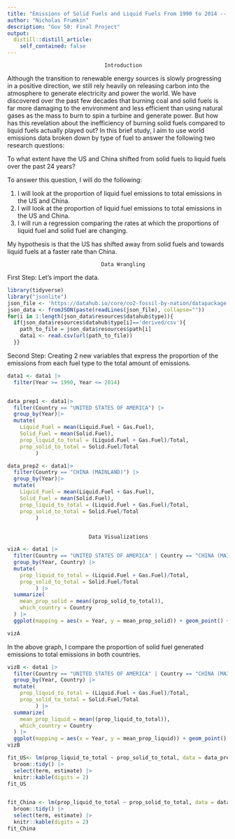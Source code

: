 ```yaml
---
title: "Emissions of Solid Fuels and Liquid Fuels From 1990 to 2014 -- US and China vs. World"
author: "Nicholas Frumkin"
description: "Gov 50: Final Project"
output:
  distill::distill_article:
    self_contained: false
---
```



                                   Introduction

                                
Although the transition to renewable energy sources is slowly progressing in a positive direction, we still rely heavily on releasing carbon into the atmosphere to generate electricity and power the world. We have discovered over the past few decades that burning coal and solid fuels is far more damaging to the environment and less efficient than using natural gases as the mass to burn to spin a turbine and generate power. But how has this revelation about the inefficiency of burning solid fuels compared to liquid fuels actually played out? In this brief study, I aim to use world emissions data broken down by type of fuel to answer the following two research questions:

To what extent have the US and China shifted from solid fuels to liquid fuels over the past 24 years? 

To answer this question, I will do the following:

(1) I will look at the proportion of liquid fuel emissions to total emissions in the US and China.
(2) I will look at the proportion of liquid fuel emissions to total emissions in the US and China.
(3) I will run a regression comparing the rates at which the proportions of liquid fuel and solid fuel are changing.  

My hypothesis is that the US has shifted away from solid fuels and towards liquid fuels at a faster rate than China. 


                        
                        

                                  Data Wrangling

First Step: Let's import the data.   
                        
```r
library(tidyverse)
library("jsonlite")
json_file <- 'https://datahub.io/core/co2-fossil-by-nation/datapackage.json'
json_data <- fromJSON(paste(readLines(json_file), collapse=""))
for(i in 1:length(json_data$resources$datahub$type)){
  if(json_data$resources$datahub$type[i]=='derived/csv'){
    path_to_file = json_data$resources$path[i]
    data1 <- read.csv(url(path_to_file))
  }}
```

Second Step: Creating 2 new variables that express the proportion of the emissions from each fuel type to the total amount of emissions. 
```r
data1 <- data1 |>
  filter(Year >= 1990, Year <= 2014)


data_prep1 <- data1|>
  filter(Country == "UNITED STATES OF AMERICA") |>
  group_by(Year)|>
  mutate(
    Liquid_Fuel = mean(Liquid.Fuel + Gas.Fuel),
    Solid_Fuel = mean(Solid.Fuel),
    prop_liquid_to_total = (Liquid.Fuel + Gas.Fuel)/Total,
    prop_solid_to_total = Solid.Fuel/Total    
         )

data_prep2 <- data1|>
  filter(Country == "CHINA (MAINLAND)") |>
  group_by(Year)|>
  mutate(
    Liquid_Fuel = mean(Liquid.Fuel + Gas.Fuel),
    Solid_Fuel = mean(Solid.Fuel),
    prop_liquid_to_total = (Liquid.Fuel + Gas.Fuel)/Total,
    prop_solid_to_total = Solid.Fuel/Total    
         )
  
```

                            
                            
                            
                              Data Visualizations



```r
vizA <- data1 |> 
  filter(Country == "UNITED STATES OF AMERICA" | Country == "CHINA (MAINLAND)") |>
  group_by(Year, Country) |>
  mutate(
    prop_liquid_to_total = (Liquid.Fuel + Gas.Fuel)/Total,
    prop_solid_to_total = Solid.Fuel/Total    
         ) |>
  summarize(
    mean_prop_solid = mean((prop_solid_to_total)),
    which_country = Country
  ) |>
  ggplot(mapping = aes(x = Year, y = mean_prop_solid)) + geom_point() + geom_smooth(color = "white")  + theme(panel.background = element_rect(fill = 'steelblue1')) + facet_wrap(vars(which_country)) + labs(title = "Prop. of Emissions From Solid Fuel To Emissions From All Sources (1990-2014)", y = "proportion of solid fuel generated emissions to total emissions") 

vizA


```

In the above graph, I compare the proportion of solid fuel generated emissions to total emissions in both countries. 


```r
vizB <- data1 |> 
  filter(Country == "UNITED STATES OF AMERICA" | Country == "CHINA (MAINLAND)") |>
  group_by(Year, Country) |>
  mutate(
    prop_liquid_to_total = (Liquid.Fuel + Gas.Fuel)/Total,
    prop_solid_to_total = Solid.Fuel/Total    
         ) |>
  summarize(
    mean_prop_liquid = mean((prop_liquid_to_total)),
    which_country = Country
  ) |>
  ggplot(mapping = aes(x = Year, y = mean_prop_liquid)) + geom_point() + geom_smooth(color = "white")  + theme(panel.background = element_rect(fill = 'steelblue1')) + facet_wrap(vars(which_country))
vizB
```


```r
fit_US<- lm(prop_liquid_to_total ~ prop_solid_to_total, data = data_prep1) |>
  broom::tidy() |>
  select(term, estimate) |>
  knitr::kable(digits = 2)
fit_US


fit_China <- lm(prop_liquid_to_total ~ prop_solid_to_total, data = data_prep2) |>
  broom::tidy() |>
  select(term, estimate) |>  
  knitr::kable(digits = 2)
fit_China
```






















